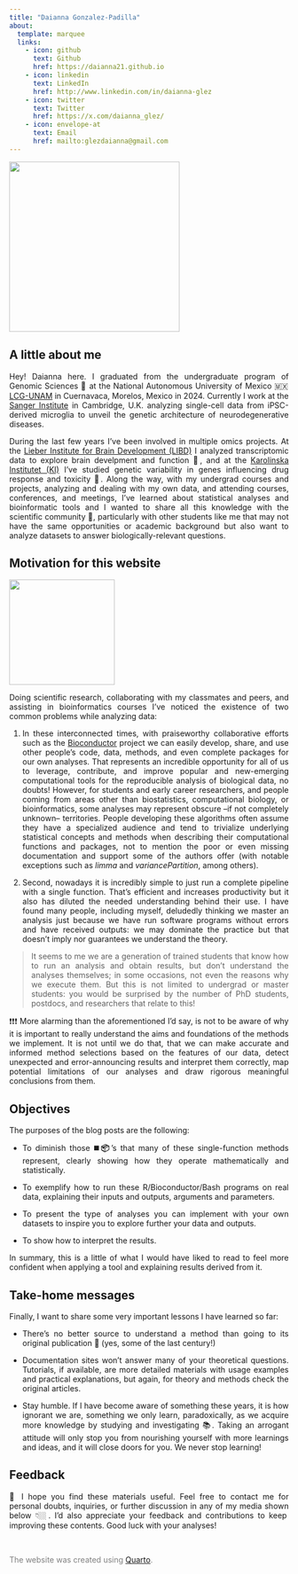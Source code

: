 ```yaml
---
title: "Daianna Gonzalez-Padilla"
about: 
  template: marquee
  links: 
    - icon: github
      text: Github
      href: https://daianna21.github.io
    - icon: linkedin
      text: LinkedIn
      href: http://www.linkedin.com/in/daianna-glez
    - icon: twitter
      text: Twitter
      href: https://x.com/daianna_glez/
    - icon: envelope-at
      text: Email
      href: mailto:glezdaianna@gmail.com
---
```


![](images/Headshot_photo_DGP-modified.png){fig-align="center" width="307"}

## **A little about me**

::: {style="text-align: justify"}
Hey! Daianna here. I graduated from the undergraduate program of Genomic Sciences 🧬 at the National Autonomous University of Mexico 🇲🇽 [LCG-UNAM](https://www.lcg.unam.mx/#general) in Cuernavaca, Morelos, Mexico in 2024. Currently I work at the [Sanger Institute](https://www.sanger.ac.uk/group/trynka-group/) in Cambridge, U.K. analyzing single-cell data from iPSC-derived microglia to unveil the genetic architecture of neurodegenerative diseases.

During the last few years I've been involved in multiple omics projects. At the [Lieber Institute for Brain Development (LIBD)](https://www.libd.org) I analyzed transcriptomic data to explore brain develpment and function 🧠, and at the [Karolinska Institutet (KI)](https://ki.se/en) I've studied genetic variability in genes influencing drug response and toxicity 💊. Along the way, with my undergrad courses and projects, analyzing and dealing with my own data, and attending courses, conferences, and meetings, I’ve learned about statistical analyses and bioinformatic tools and I wanted to share all this knowledge with the scientific community 👥, particularly with other students like me that may not have the same opportunities or academic background but also want to analyze datasets to answer biologically-relevant questions. 
:::

## **Motivation for this website**

![](images/logo.png){fig-align="center" width="190"}

::: {style="text-align: justify"}
Doing scientific research, collaborating with my classmates and peers, and assisting in bioinformatics courses I’ve noticed the existence of two common problems while analyzing data:

1.  In these interconnected times, with praiseworthy collaborative efforts such as the [Bioconductor](https://www.bioconductor.org) project we can easily develop, share, and use other people’s code, data, methods, and even complete packages for our own analyses. That represents an incredible opportunity for all of us to leverage, contribute, and improve popular and new-emerging computational tools for the reproducible analysis of biological data, no doubts! However, for students and early career researchers, and people coming from areas other than biostatistics, computational biology, or bioinformatics, some analyses may represent obscure –if not completely unknown– territories. People developing these algorithms often assume they have a specialized audience and tend to trivialize underlying statistical concepts and methods when describing their computational functions and packages, not to mention the poor or even missing documentation and support some of the authors offer (with notable exceptions such as *limma* and *variancePartition*, among others). 

2.  Second, nowadays it is incredibly simple to just run a complete pipeline with a single function. That’s efficient and increases productivity but it also has diluted the needed understanding behind their use. I have found many people, including myself, deludedly thinking we master an analysis just because we have run software programs without errors and have received outputs: we may dominate the practice but that doesn’t imply nor guarantees we understand the theory. 

> It seems to me we are a generation of trained students that know how to run an analysis and obtain results, but don’t understand the analyses themselves; in some occasions, not even the reasons why we execute them. But this is not limited to undergrad or master students: you would be surprised by the number of PhD students, postdocs, and researchers that relate to this!

❗️❗️❗️ More alarming than the aforementioned I’d say, is not to be aware of why it is important to really understand the aims and foundations of the methods we implement. It is not until we do that, that we can make accurate and informed method selections based on the features of our data, detect unexpected and error-announcing results and interpret them correctly, map potential limitations of our analyses and draw rigorous meaningful conclusions from them. 
:::

## **Objectives**

::: {style="text-align: justify"}
The purposes of the blog posts are the following:

-   To diminish those ◼️**📦**'s that many of these single-function methods represent, clearly showing how they operate mathematically and statistically.

-   To exemplify how to run these R/Bioconductor/Bash programs on real data, explaining their inputs and outputs, arguments and parameters. 

-   To present the type of analyses you can implement with your own datasets to inspire you to explore further your data and outputs. 

-   To show how to interpret the results.

In summary, this is a little of what I would have liked to read to feel more confident when applying a tool and explaining results derived from it. 
:::

## **Take-home messages**

::: {style="text-align: justify"}
Finally, I want to share some very important lessons I have learned so far:  

-   There’s no better source to understand a method than going to its original publication 📑 (yes, some of the last century!) 

-   Documentation sites won’t answer many of your theoretical questions. Tutorials, if available, are more detailed materials with usage examples and practical explanations, but again, for theory and methods check the original articles.

-   Stay humble. If I have become aware of something these years, it is how ignorant we are, something we only learn, paradoxically, as we acquire more knowledge by studying and investigating 📚. Taking an arrogant attitude will only stop you from nourishing yourself with more learnings and ideas, and it will close doors for you. We never stop learning!
:::

## **Feedback**

::: {style="text-align: justify"}
💬 I hope you find these materials useful. Feel free to contact me for personal doubts, inquiries, or further discussion in any of my media shown below 👇🏼. I’d also appreciate your feedback and contributions to keep improving these contents. Good luck with your analyses!
:::

\

::: {style="color:gray"}
The website was created using [Quarto](https://quarto.org/).
:::
